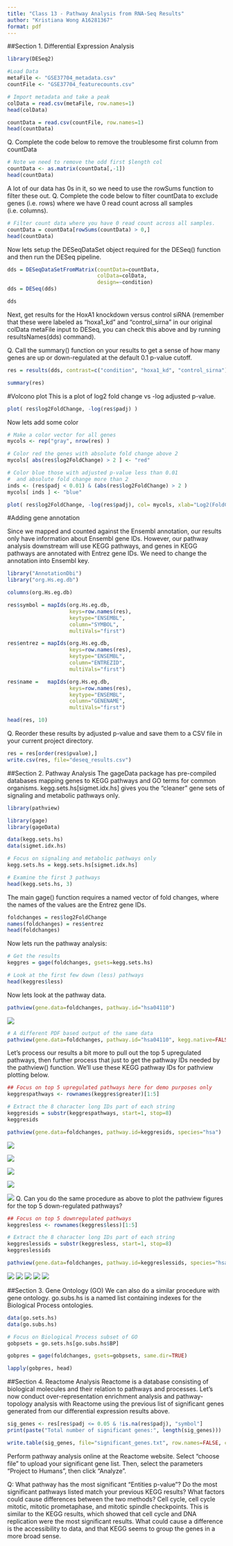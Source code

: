 ```yaml
---
title: "Class 13 - Pathway Analysis from RNA-Seq Results"
author: "Kristiana Wong A16281367"
format: pdf
---
```


##Section 1. Differential Expression Analysis

```r
library(DESeq2)
```

```r
#Load Data
metaFile <- "GSE37704_metadata.csv"
countFile <- "GSE37704_featurecounts.csv"

# Import metadata and take a peak
colData = read.csv(metaFile, row.names=1)
head(colData)
```
```r
countData = read.csv(countFile, row.names=1)
head(countData)
```
Q. Complete the code below to remove the troublesome first column from countData
```r
# Note we need to remove the odd first $length col
countData <- as.matrix(countData[,-1])
head(countData)
```
A lot of our data has 0s in it, so we need to use the rowSums function to filter these out.
Q. Complete the code below to filter countData to exclude genes (i.e. rows) where we have 0 read count across all samples (i.e. columns).
```r
# Filter count data where you have 0 read count across all samples.
countData = countData[rowSums(countData) > 0,]
head(countData)
```
Now lets setup the DESeqDataSet object required for the DESeq() function and then run the DESeq pipeline.
```r
dds = DESeqDataSetFromMatrix(countData=countData,
                             colData=colData,
                             design=~condition)
dds = DESeq(dds)
```
```r
dds
```
Next, get results for the HoxA1 knockdown versus control siRNA (remember that these were labeled as "hoxa1_kd" and "control_sirna" in our original colData metaFile input to DESeq, you can check this above and by running resultsNames(dds) command).

Q. Call the summary() function on your results to get a sense of how many genes are up or down-regulated at the default 0.1 p-value cutoff.
```r
res = results(dds, contrast=c("condition", "hoxa1_kd", "control_sirna"))
```
```r
summary(res)
```
#Volcono plot
This is a plot of log2 fold change vs -log adjusted p-value.
```r
plot( res$log2FoldChange, -log(res$padj) )
```
Now lets add some color
```r
# Make a color vector for all genes
mycols <- rep("gray", nrow(res) )

# Color red the genes with absolute fold change above 2
mycols[ abs(res$log2FoldChange) > 2 ] <- "red"

# Color blue those with adjusted p-value less than 0.01
#  and absolute fold change more than 2
inds <- (res$padj < 0.01) & (abs(res$log2FoldChange) > 2 )
mycols[ inds ] <- "blue"

plot( res$log2FoldChange, -log(res$padj), col= mycols, xlab="Log2(FoldChange)", ylab="-Log(P-value)" )
```
#Adding gene annotation

Since we mapped and counted against the Ensembl annotation, our results only have information about Ensembl gene IDs. However, our pathway analysis downstream will use KEGG pathways, and genes in KEGG pathways are annotated with Entrez gene IDs. We need to change the annotation into Ensembl key.

```r
library("AnnotationDbi")
library("org.Hs.eg.db")

columns(org.Hs.eg.db)

res$symbol = mapIds(org.Hs.eg.db,
                    keys=row.names(res), 
                    keytype="ENSEMBL",
                    column="SYMBOL",
                    multiVals="first")

res$entrez = mapIds(org.Hs.eg.db,
                    keys=row.names(res),
                    keytype="ENSEMBL",
                    column="ENTREZID",
                    multiVals="first")

res$name =   mapIds(org.Hs.eg.db,
                    keys=row.names(res),
                    keytype="ENSEMBL",
                    column="GENENAME",
                    multiVals="first")

head(res, 10)
```

Q. Reorder these results by adjusted p-value and save them to a CSV file in your current project directory.
```r
res = res[order(res$pvalue),]
write.csv(res, file="deseq_results.csv")
```

##Section 2. Pathway Analysis
The gageData package has pre-compiled databases mapping genes to KEGG pathways and GO terms for common organisms. kegg.sets.hs[sigmet.idx.hs] gives you the "cleaner" gene sets of signaling and metabolic pathways only.

```r
library(pathview)
```
```r
library(gage)
library(gageData)

data(kegg.sets.hs)
data(sigmet.idx.hs)

# Focus on signaling and metabolic pathways only
kegg.sets.hs = kegg.sets.hs[sigmet.idx.hs]

# Examine the first 3 pathways
head(kegg.sets.hs, 3)
```

The main gage() function requires a named vector of fold changes, where the names of the values are the Entrez gene IDs.
```r
foldchanges = res$log2FoldChange
names(foldchanges) = res$entrez
head(foldchanges)
```

Now lets run the pathway analysis:
```r
# Get the results
keggres = gage(foldchanges, gsets=kegg.sets.hs)
```

```r
# Look at the first few down (less) pathways
head(keggres$less)
```
Now lets look at the pathway data.
```r
pathview(gene.data=foldchanges, pathway.id="hsa04110")
```
![ ](hsa04110.pathview.png)

```r
# A different PDF based output of the same data
pathview(gene.data=foldchanges, pathway.id="hsa04110", kegg.native=FALSE)
```
Let's process our results a bit more to pull out the top 5 upregulated pathways, then further process that just to get the pathway IDs needed by the pathview() function. We'll use these KEGG pathway IDs for pathview plotting below.
```r
## Focus on top 5 upregulated pathways here for demo purposes only
keggrespathways <- rownames(keggres$greater)[1:5]

# Extract the 8 character long IDs part of each string
keggresids = substr(keggrespathways, start=1, stop=8)
keggresids
```
```r
pathview(gene.data=foldchanges, pathway.id=keggresids, species="hsa")
```
![ ](hsa04640.pathview.png)

![ ](hsa04630.pathview.png)

![ ](hsa00140.pathview.png)

![ ](hsa04142.pathview.png)

![ ](hsa04330.pathview.png)
Q. Can you do the same procedure as above to plot the pathview figures for the top 5 down-regulated pathways?
```r
## Focus on top 5 downregulated pathways
keggresless <- rownames(keggres$less)[1:5]

# Extract the 8 character long IDs part of each string
keggreslessids = substr(keggresless, start=1, stop=8)
keggreslessids
```
```r
pathview(gene.data=foldchanges, pathway.id=keggreslessids, species="hsa")
```
![ ](hsa04110.pathview.png)
![ ](hsa03013.pathview.png)
![ ](hsa03030.pathview.png)
![ ](hsa03440.pathview.png)
![ ](hsa04114.pathview.png)

##Section 3. Gene Ontology (GO)
We can also do a similar procedure with gene ontology. go.subs.hs is a named list containing indexes for the Biological Process ontologies.
```r
data(go.sets.hs)
data(go.subs.hs)

# Focus on Biological Process subset of GO
gobpsets = go.sets.hs[go.subs.hs$BP]

gobpres = gage(foldchanges, gsets=gobpsets, same.dir=TRUE)

lapply(gobpres, head)
```

##Section 4. Reactome Analysis
Reactome is a database consisting of biological molecules and their relation to pathways and processes. Let's now conduct over-representation enrichment analysis and pathway-topology analysis with Reactome using the previous list of significant genes generated from our differential expression results above.
```r
sig_genes <- res[res$padj <= 0.05 & !is.na(res$padj), "symbol"]
print(paste("Total number of significant genes:", length(sig_genes)))

write.table(sig_genes, file="significant_genes.txt", row.names=FALSE, col.names=FALSE, quote=FALSE)
```

Perform pathway analysis online at the Reactome website. Select “choose file” to upload your significant gene list. Then, select the parameters “Project to Humans”, then click “Analyze”.

Q: What pathway has the most significant “Entities p-value”? Do the most significant pathways listed match your previous KEGG results? What factors could cause differences between the two methods?
Cell cycle, cell cycle mitotic, mitotic prometaphase, and mitotic spindle checkpoints. This is similar to the KEGG results, which showed that cell cycle and DNA replication were the most significant results. What could cause a difference is the accessibility to data, and that KEGG seems to group the genes in a more broad sense.